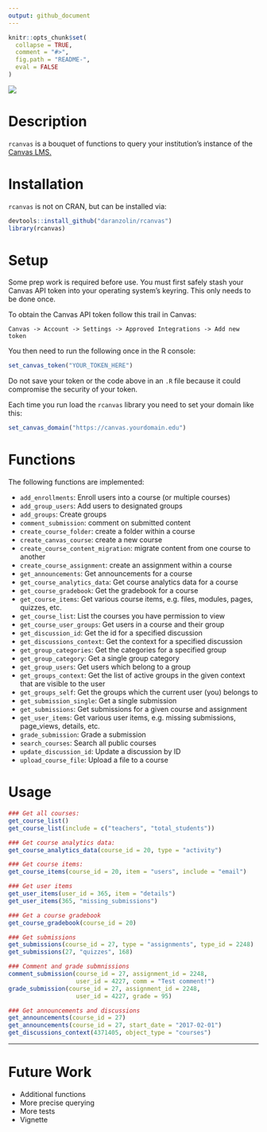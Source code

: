 ```yaml
---
output: github_document
---
```


<!-- README.md is generated from README.Rmd. Please edit that file -->

```r
knitr::opts_chunk$set(
  collapse = TRUE,
  comment = "#>",
  fig.path = "README-",
  eval = FALSE
)
```

![](https://avatars3.githubusercontent.com/u/515326?v=3&s=400)

# Description

`rcanvas` is a bouquet of functions to query your institution's instance of the [Canvas LMS.](https://www.canvaslms.com)

# Installation

`rcanvas` is not on CRAN, but can be installed via:

```r
devtools::install_github("daranzolin/rcanvas")
library(rcanvas)
```

# Setup

Some prep work is required before use. You must first safely stash your Canvas
API token into your operating system's keyring.  This only needs to be done once.

To obtain the Canvas API token follow this trail in Canvas:

`Canvas -> Account -> Settings -> Approved Integrations -> Add new token`

You then need to run the following once in the R console:

```r
set_canvas_token("YOUR_TOKEN_HERE")
```

Do not save your token or the code above in an `.R` file because it could
compromise the security of your token. 

Each time you run load the `rcanvas` library you need to set your domain like
this:

```r
set_canvas_domain("https://canvas.yourdomain.edu")
```

# Functions

The following functions are implemented:

* `add_enrollments`: Enroll users into a course (or multiple courses)
* `add_group_users`: Add users to designated groups
* `add_groups`: Create groups
* `comment_submission`: comment on submitted content
* `create_course_folder`: create a folder within a course
* `create_canvas_course`: create a new course
* `create_course_content_migration`: migrate content from one course to another
* `create_course_assignment`: create an assignment within a course
* `get_announcements`: Get announcements for a course
* `get_course_analytics_data`: Get course analytics data for a course
* `get_course_gradebook`: Get the gradebook for a course
* `get_course_items`: Get various course items, e.g. files, modules, pages, quizzes, etc.
* `get_course_list`: List the courses you have permission to view
* `get_course_user_groups`: Get users in a course and their group
* `get_discussion_id`: Get the id for a specified discussion
* `get_discussions_context`: Get the context for a specified discussion
* `get_group_categories`: Get the categories for a specified group
* `get_group_category`: Get a single group category
* `get_group_users`: Get users which belong to a group
* `get_groups_context`: Get the list of active groups in the given context that are visible to the user
* `get_groups_self`: Get the groups which the current user (you) belongs to
* `get_submission_single`: Get a single submission
* `get_submissions`: Get submissions for a given course and assignment
* `get_user_items`: Get various user items, e.g. missing submissions, page_views, details, etc.
* `grade_submission`: Grade a submission
* `search_courses`: Search all public courses
* `update_discussion_id`: Update a discussion by ID
* `upload_course_file`: Upload a file to a course

# Usage

```r
### Get all courses:
get_course_list()
get_course_list(include = c("teachers", "total_students"))

### Get course analytics data:
get_course_analytics_data(course_id = 20, type = "activity")

### Get course items:
get_course_items(course_id = 20, item = "users", include = "email")

### Get user items
get_user_items(user_id = 365, item = "details")
get_user_items(365, "missing_submissions")

### Get a course gradebook
get_course_gradebook(course_id = 20)

### Get submissions
get_submissions(course_id = 27, type = "assignments", type_id = 2248)
get_submissions(27, "quizzes", 168)

### Comment and grade submnissions
comment_submission(course_id = 27, assignment_id = 2248, 
                   user_id = 4227, comm = "Test comment!")
grade_submission(course_id = 27, assignment_id = 2248, 
                   user_id = 4227, grade = 95)

### Get announcements and discussions
get_announcements(course_id = 27) 
get_announcements(course_id = 27, start_date = "2017-02-01") 
get_discussions_context(4371405, object_type = "courses")

```

***

# Future Work
* Additional functions
* More precise querying
* More tests
* Vignette

